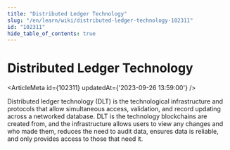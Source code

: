 ```yaml
---
title: "Distributed Ledger Technology"
slug: "/en/learn/wiki/distributed-ledger-technology-102311"
id: "102311"
hide_table_of_contents: true
---
```



# Distributed Ledger Technology

<ArticleMeta id={102311} updatedAt={'2023-09-26 13:59:00'} />
<div className='border-solid border-b border-t-0 my-4 border-[var(--ifm-color-gray-300)]' />

Distributed ledger technology (DLT) is the technological infrastructure and protocols that allow simultaneous access, validation, and record updating across a networked database. DLT is the technology blockchains are created from, and the infrastructure allows users to view any changes and who made them, reduces the need to audit data, ensures data is reliable, and only provides access to those that need it.
